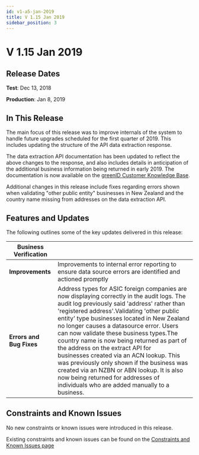 ```yaml
---
id: v1-a5-jan-2019
title: V 1.15 Jan 2019
sidebar_position: 3
---
```


# V 1.15 Jan 2019

## Release Dates

**Test**: Dec 13, 2018

**Production**: Jan 8, 2019

## In This Release

The main focus of this release was to improve internals of the system to handle future upgrades scheduled for the first quarter of 2019. This includes updating the structure of the API data extraction response.

The data extraction API documentation has been updated to reflect the above changes to the response, and also includes details in anticipation of the additional business information being returned in early 2019. The documentation is now available on the [greenID Customer Knowledge Base](https://vixverify.atlassian.net/wiki/spaces/GREEN/pages/393805869/greenID+Business+API+businessVerification+-+GET).

Additional changes in this release include fixes regarding errors shown when validating "other public entity" businesses in New Zealand and the country name missing from addresses on the data extraction API.

## Features and Updates

The following outlines some of the key updates delivered in this release:

| **Business Verification** |                                                                                                                                                                                                                                                                                                                                                                                                                                                                                                                                                                                                                                              |
| ------------------------- | -------------------------------------------------------------------------------------------------------------------------------------------------------------------------------------------------------------------------------------------------------------------------------------------------------------------------------------------------------------------------------------------------------------------------------------------------------------------------------------------------------------------------------------------------------------------------------------------------------------------------------------------- |
| **Improvements**          | Improvements to internal error reporting to ensure data source errors are identified and actioned promptly                                                                                                                                                                                                                                                                                                                                                                                                                                                                                                                                   |
| **Errors and Bug Fixes**  | Address types for ASIC foreign companies are now displaying correctly in the audit logs. The audit log previously said 'address' rather than 'registered address'.Validating 'other public entity' type businesses located in New Zealand no longer causes a datasource error. Users can now validate these business types.The country name is now being returned as part of the address on the extract API for businesses created via an ACN lookup. This was previously only shown if the business was created via an NZBN or ABN lookup. It is also now being returned for addresses of individuals who are added manually to a business. |

## Constraints and Known Issues

No new constraints or known issues were introduced in this release.

Existing constraints and known issues can be found on the [Constraints and Known Issues page](https://vixverify.atlassian.net/wiki/spaces/GREEN/pages/452460547/greenID+Business+Constraints+and+Known+Issues)
